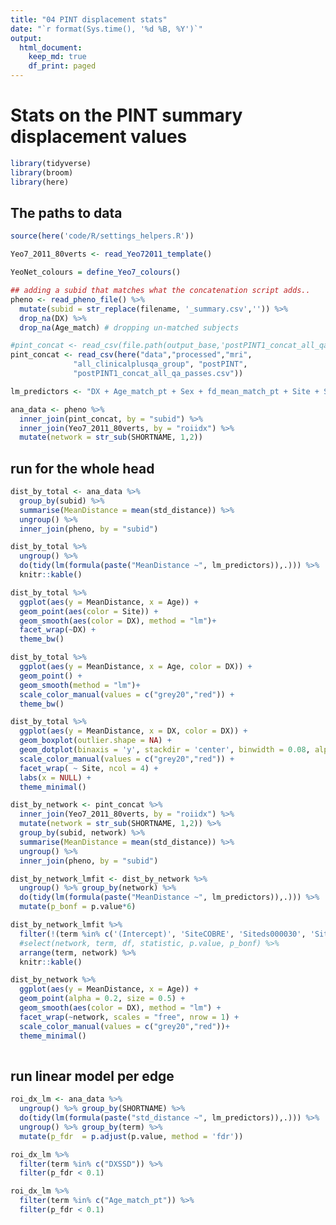 ```yaml
---
title: "04 PINT displacement stats"
date: "`r format(Sys.time(), '%d %B, %Y')`"
output:
  html_document:
    keep_md: true
    df_print: paged
---
```


# Stats on the PINT summary displacement values

```r
library(tidyverse)
library(broom)
library(here)
```


## The paths to data

```r
source(here('code/R/settings_helpers.R'))

Yeo7_2011_80verts <- read_Yeo72011_template()

YeoNet_colours = define_Yeo7_colours()

## adding a subid that matches what the concatenation script adds..
pheno <- read_pheno_file() %>%
  mutate(subid = str_replace(filename, '_summary.csv','')) %>%
  drop_na(DX) %>%
  drop_na(Age_match) # dropping un-matched subjects

#pint_concat <- read_csv(file.path(output_base,'postPINT1_concat_all_qa_passes.csv'))
pint_concat <- read_csv(here("data","processed","mri",
              "all_clinicalplusqa_group", "postPINT",
              "postPINT1_concat_all_qa_passes.csv"))

lm_predictors <- "DX + Age_match_pt + Sex + fd_mean_match_pt + Site + SurfArea_match_pt"
```




```r
ana_data <- pheno %>%
  inner_join(pint_concat, by = "subid") %>%
  inner_join(Yeo7_2011_80verts, by = "roiidx") %>%
  mutate(network = str_sub(SHORTNAME, 1,2))

```


## run for the whole head

```r
dist_by_total <- ana_data %>%
  group_by(subid) %>%
  summarise(MeanDistance = mean(std_distance)) %>%
  ungroup() %>%
  inner_join(pheno, by = "subid") 

dist_by_total %>%
  ungroup() %>%
  do(tidy(lm(formula(paste("MeanDistance ~", lm_predictors)),.))) %>%
  knitr::kable()
```

```r
dist_by_total %>%
  ggplot(aes(y = MeanDistance, x = Age)) +
  geom_point(aes(color = Site)) + 
  geom_smooth(aes(color = DX), method = "lm")+
  facet_wrap(~DX) +
  theme_bw()
```
```r
dist_by_total %>%
  ggplot(aes(y = MeanDistance, x = Age, color = DX)) +
  geom_point() + 
  geom_smooth(method = "lm")+
  scale_color_manual(values = c("grey20","red")) +
  theme_bw()
```


```r
dist_by_total %>%
  ggplot(aes(y = MeanDistance, x = DX, color = DX)) + 
  geom_boxplot(outlier.shape = NA) + 
  geom_dotplot(binaxis = 'y', stackdir = 'center', binwidth = 0.08, alpha = 0.5) +
  scale_color_manual(values = c("grey20","red")) +
  facet_wrap( ~ Site, ncol = 4) +
  labs(x = NULL) +
  theme_minimal()
```



```r
dist_by_network <- pint_concat %>%
  inner_join(Yeo7_2011_80verts, by = "roiidx") %>%
  mutate(network = str_sub(SHORTNAME, 1,2)) %>%
  group_by(subid, network) %>%
  summarise(MeanDistance = mean(std_distance)) %>%
  ungroup() %>%
  inner_join(pheno, by = "subid")  

dist_by_network_lmfit <- dist_by_network %>%
  ungroup() %>% group_by(network) %>%
  do(tidy(lm(formula(paste("MeanDistance ~", lm_predictors)),.))) %>%
  mutate(p_bonf = p.value*6)

dist_by_network_lmfit %>%
  filter(!(term %in% c('(Intercept)', 'SiteCOBRE', 'Siteds000030', 'SiteZHH'))) %>%
  #select(network, term, df, statistic, p.value, p_bonf) %>%
  arrange(term, network) %>%
  knitr::kable()
```





```r

dist_by_network %>%
  ggplot(aes(y = MeanDistance, x = Age)) +
  geom_point(alpha = 0.2, size = 0.5) + 
  geom_smooth(aes(color = DX), method = "lm") +
  facet_wrap(~network, scales = "free", nrow = 1) +
  scale_color_manual(values = c("grey20","red"))+
  theme_minimal()
  
```


## run linear model per edge

```r

roi_dx_lm <- ana_data %>%
  ungroup() %>% group_by(SHORTNAME) %>%
  do(tidy(lm(formula(paste("std_distance ~", lm_predictors)),.))) %>%
  ungroup() %>% group_by(term) %>%
  mutate(p_fdr  = p.adjust(p.value, method = 'fdr'))

roi_dx_lm %>%
  filter(term %in% c("DXSSD")) %>%
  filter(p_fdr < 0.1)
```
```r
roi_dx_lm %>%
  filter(term %in% c("Age_match_pt")) %>%
  filter(p_fdr < 0.1)
```

